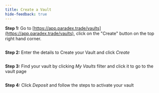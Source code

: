 ```yaml
---
title: Create a Vault
hide-feedback: true
---
```


**Step 1:** Go to
[https://app.paradex.trade/vaults](https://app.paradex.trade/vaults), click on
the "Create" button on the top right hand corner.

<Frame>
  <img src="../../../assets/vault-create-1.png" alt="" />
</Frame>

**Step 2:** Enter the details to Create your Vault and click _Create_

<Frame>
  <img src="../../../assets/vault-create-2.png" alt="" />
</Frame>

**Step 3:** Find your vault by clicking _My Vaults_ filter and click it to go to
the vault page

<Frame>
  <img src="../../../assets/vault-create-3.png" alt="" />
</Frame>

**Step 4:** Click _Deposit_ and follow the steps to activate your vault

<Frame>
  <img src="../../../assets/vault-create-4.png" alt="" />
</Frame>
